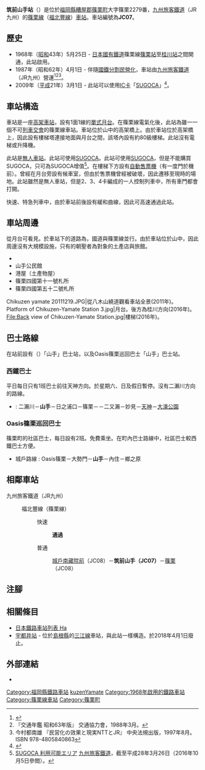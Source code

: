 {{NoteTA
|T=zh-hans:筑前山手站;zh-hk:筑前山手站;zh-tw:筑前山手車站;
|1=zh-hans:筑前山手站;zh-hk:筑前山手站;zh-tw:筑前山手車站;
}}
{{Infobox station
|公司色 = red
|站名 = 筑前山手
|圖片 = Chikuzen-Yamate Station 20160520-2.jpg
|圖片說明 = 外觀，後方的建築物設有樓梯，連接地面與高架月台
|日文原名 = 筑前山手
|平假名 = ささぐり
|羅馬拼音 = Sasaguri
|副站名 = 
|電報略號 = ヤテ
|所在地 = {{JPN}}[[福岡縣|福岡縣]][[糟屋郡|糟屋郡]][[篠栗町|篠栗町]]大字篠栗2279番
|座標 = {{coord|33|37|19.70|N|130|33|26.27|E|type:railwaystation_region:JP-24|display=inline,title}}
|車站構造 = [[高架車站|高架車站]]
|月台配置 = 1面1線
|啟用年月日 = 1968年（[[昭和|昭和]]43年）5月25日
|廢站年月日 = 
|乘客人數 = 
|上下車人次 = 
|統計年度 = 
|轉車 =
|全寬備註 = [[無人車站|無人車站]]<br />設有[[自動售票機|自動售票機]]
|adjacent = {{Adjacent stations|system=九州旅客鐵道|line=JC|left=城戶南藏院前|right=篠栗|note-left={{JR九車站編號|JC|08}}<br/>1.5km|note-mid={{JR九車站編號|JC|07}}<br/>距離[[桂川站_(福岡縣)|桂川]]11.7km|note-right={{JR九車站編號|JC|06}}<br/>3.1km}}
}}
'''筑前山手站'''（{{jpn|j=筑前山手駅|hg=ちくぜんやまてえき|rm=Chikuzen-Yamate eki|f=y}}）是位於[[福岡縣|福岡縣]][[糟屋郡|糟屋郡]][[篠栗町|篠栗町]]大字篠栗2279番，[[九州旅客鐵道|九州旅客鐵道]]（JR九州）的[[篠栗線|篠栗線]]（[[福北豐線|福北豐線]]）[[鐵路車站|車站]]。車站編號為'''JC07'''。

== 歷史 ==
* 1968年（[[昭和|昭和]]43年）5月25日 - [[日本國有鐵道|日本國有鐵道]]篠栗線[[篠栗站|篠栗站]]至[[桂川站_(福岡縣)|桂川站]]之間開通，此站啟用。
* 1987年（昭和62年）4月1日 - 伴隨[[國鐵分割民營化|國鐵分割民營化]]，車站由[[九州旅客鐵道|九州旅客鐵道]]（JR九州）營運<ref>{{Cite book |  editor=九州鉄道百年祭実行委員会・百年史編纂部会 | title=九州の鉄道100年記念誌 鉄輪の轟き | edition=初版 | year=1988 | publisher=九州旅客鉄道 | language=ja |page=181 }}</ref><ref name="trafic-yearbook-1988">『交通年鑑 昭和63年版』 交通協力會，1988年3月。</ref><ref name="privatization-ntt-jr-1997-8">今村都南雄 『民営化の效果と現実NTTとJR』 中央法規出版，1997年8月。ISBN 978-4805840863</ref>。
* 2009年（[[平成|平成]]21年）3月1日 - 此站可以使用[[IC卡|IC卡]]「[[SUGOCA|SUGOCA]]」<ref>{{Cite news |title=交通新聞|newspaper={{Translink|ja|交通新聞}} |publisher={{Translink|ja|交通新聞社}} |page=1 |date=2009-03-03|language=ja}}</ref>。

== 車站構造 ==
車站是一座[[高架車站|高架車站]]，設有1面1線的[[單式月台|單式月台]]。在篠栗線電氣化後，此站為雖一一個不可[[列車交會|列車交會]]的篠栗線車站。車站位於山中的高架橋上。由於車站位於高架橋上，因此設有樓梯塔連接地面與月台之間，該塔內設有約80級樓梯。此站沒有電梯或升降機。

此站是[[無人車站|無人車站]]。此站可使用[[SUGOCA|SUGOCA]]。此站可使用[[SUGOCA|SUGOCA]]，但是不能購買SUGOCA，只可為SUGOCA增值<ref>[http://www.jrkyushu.co.jp/sugoca/area/ SUGOCA 利用可能エリア] {{Wayback|url=http://www.jrkyushu.co.jp/sugoca/area/ |date=20200411021507 }}{{ja icon}} [[九州旅客鐵道|九州旅客鐵道]]，截至平成28年3月26日（2016年10月5日參閲）。</ref>。在樓梯下方設有[[自動售票機|自動售票機]]（有一度門於機前）。曾經在月台旁設有候車室，但由於售票機曾經被破壞，因此遷移至現時的場地。此站雖然是無人車站，但是2、3、4卡編成的一人控制列車中，所有車門都會打開。

快速、特急列車中，由於車站前後設有緩和曲線，因此可高速通過此站。

== 車站周邊 ==
從月台可看見{{Translink|ja|八木山バイパス|八木山繞道}}。於車站下的道路為{{Translink|ja|国道201号|國道201號}}，國道與篠栗線並行。由於車站位於山中，因此周邊沒有大規模設施，只有{{Translink|ja|篠栗四国八十八箇所|篠栗四國八十八箇所|篠栗新四國八十八箇所靈場}}的朝聖者為對象的土產店與旅館。
* {{Translink|ja|鳴淵ダム|鳴淵壩}}
* 山手公民館
* 港屋（土產物屋）
* 篠栗四國第十一號札所
* 篠栗四國第五十二號札所

<gallery>
Chikuzen yamate 20111219.JPG|從八木山繞道觀看車站全景(2011年)。
Platform of Chikuzen-Yamate Station 3.jpg|月台。後方為桂川方向(2016年)。
File:Back view of Chikuzen-Yamate Station.jpg|樓梯(2016年)。
</gallery>

== 巴士路線 ==
在站前設有{{Translink|ja|西鉄バス|西鐵巴士}}（{{Translink|ja|西鉄バス筑豊|西鐵巴士筑豐}}）「山手」巴士站，以及Oasis篠栗巡回巴士「山手」巴士站。
=== 西鐵巴士 ===
平日每日只有1班巴士前往天神方向。於星期六、日及假日暫停。沒有二瀨川方向的路線。
* {{Translink|ja|西鉄バス筑豊#篠栗線|西鐵巴士筑豐#篠栗線|31}} : 二瀨川－'''山手'''－日之浦口－篠栗－{{Translink|ja|長者原}}－二又瀨－妙見－[[天神_(福岡市)|天神]]－[[大濠公園|大濠公園]]

===Oasis篠栗巡回巴士===
篠栗町的社區巴士，每日設有2班。免費乘坐。在町內巴士路線中，社區巴士較西鐵巴士方便。
* 城戶路線 : Oasis篠栗－大勢門－'''山手'''－內住－鄉之原

== 相鄰車站 ==
; 九州旅客鐵道（JR九州）
: {{JR九車站編號|JC}} 福北豐線（篠栗線）
::{{Color|#216daf|■}}快速
::: '''通過'''
::{{Color|#666568|■}}普通
::: [[城戶南藏院前站|城戶南藏院前]]（JC08）－'''筑前山手（JC07）'''－[[篠栗站|篠栗]]（JC08）

== 注腳 ==
{{Reflist}}
== 相關條目 ==
* [[日本鐵路車站列表_Ha|日本鐵路車站列表 Ha]]
* [[宇都井站|宇都井站]] - 位於[[島根縣|島根縣]]的[[三江線|三江線]]車站，與此站一樣構造。於2018年4月1日廢止。
== 外部連結 ==
{{commonscat|Chikuzen-Yamate Station}}
* {{外部連結/JR九州車站|filename=91116030|name=筑前山手}}{{ja icon}}
{{福北豐線}}
{{DEFAULTSORT:Chikuzen-Yamate}}
[[Category:福岡縣鐵路車站|Category:福岡縣鐵路車站]]
[[Category:日本鐵路車站_Chi|kuzenYamate]]
[[Category:1968年啟用的鐵路車站|Category:1968年啟用的鐵路車站]]
[[Category:篠栗線車站|Category:篠栗線車站]]
[[Category:篠栗町|Category:篠栗町]]